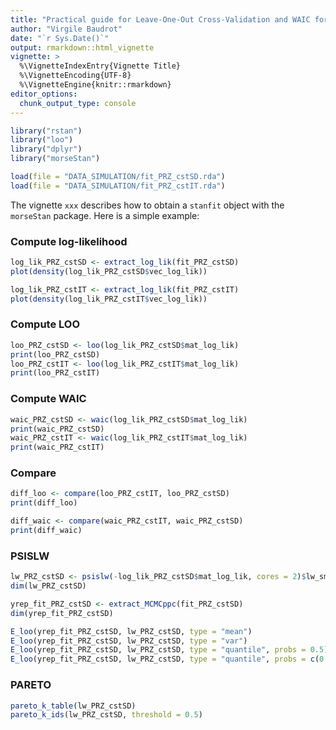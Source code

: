 ```yaml
---
title: "Practical guide for Leave-One-Out Cross-Validation and WAIC for Bayesian Models in 'morseStan' using the 'loo' package."
author: "Virgile Baudrot"
date: "`r Sys.Date()`"
output: rmarkdown::html_vignette
vignette: >
  %\VignetteIndexEntry{Vignette Title}
  %\VignetteEncoding{UTF-8}
  %\VignetteEngine{knitr::rmarkdown}
editor_options: 
  chunk_output_type: console
---
```



```r
library("rstan")
library("loo")
library("dplyr")
library("morseStan")
```


```r
load(file = "DATA_SIMULATION/fit_PRZ_cstSD.rda")
load(file = "DATA_SIMULATION/fit_PRZ_cstIT.rda")
```

The vignette `xxx` describes how to obtain a `stanfit` object with the `morseStan` package. Here is a simple example:


### Compute log-likelihood

```r
log_lik_PRZ_cstSD <- extract_log_lik(fit_PRZ_cstSD)
plot(density(log_lik_PRZ_cstSD$vec_log_lik))
```

```r
log_lik_PRZ_cstIT <- extract_log_lik(fit_PRZ_cstIT)
plot(density(log_lik_PRZ_cstIT$vec_log_lik))
```

### Compute LOO

```r
loo_PRZ_cstSD <- loo(log_lik_PRZ_cstSD$mat_log_lik)
print(loo_PRZ_cstSD)
loo_PRZ_cstIT <- loo(log_lik_PRZ_cstIT$mat_log_lik)
print(loo_PRZ_cstIT)
```

### Compute WAIC

```r
waic_PRZ_cstSD <- waic(log_lik_PRZ_cstSD$mat_log_lik)
print(waic_PRZ_cstSD)
waic_PRZ_cstIT <- waic(log_lik_PRZ_cstIT$mat_log_lik)
print(waic_PRZ_cstIT)
```

### Compare

```r
diff_loo <- compare(loo_PRZ_cstIT, loo_PRZ_cstSD)
print(diff_loo)
```

```r
diff_waic <- compare(waic_PRZ_cstIT, waic_PRZ_cstSD)
print(diff_waic)
```

### PSISLW


```r
lw_PRZ_cstSD <- psislw(-log_lik_PRZ_cstSD$mat_log_lik, cores = 2)$lw_smooth
dim(lw_PRZ_cstSD)
```

```r
yrep_fit_PRZ_cstSD <- extract_MCMCppc(fit_PRZ_cstSD)
dim(yrep_fit_PRZ_cstSD)
```

```r
E_loo(yrep_fit_PRZ_cstSD, lw_PRZ_cstSD, type = "mean")
E_loo(yrep_fit_PRZ_cstSD, lw_PRZ_cstSD, type = "var")
E_loo(yrep_fit_PRZ_cstSD, lw_PRZ_cstSD, type = "quantile", probs = 0.5) # median
E_loo(yrep_fit_PRZ_cstSD, lw_PRZ_cstSD, type = "quantile", probs = c(0.1, 0.9))
```

### PARETO

```r
pareto_k_table(lw_PRZ_cstSD)
pareto_k_ids(lw_PRZ_cstSD, threshold = 0.5)
```



